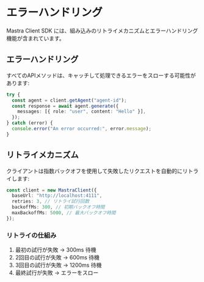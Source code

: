 # エラーハンドリング

Mastra Client SDK には、組み込みのリトライメカニズムとエラーハンドリング機能が含まれています。

## エラーハンドリング

すべてのAPIメソッドは、キャッチして処理できるエラーをスローする可能性があります:

```typescript
try {
  const agent = client.getAgent("agent-id");
  const response = await agent.generate({
    messages: [{ role: "user", content: "Hello" }],
  });
} catch (error) {
  console.error("An error occurred:", error.message);
}
```

## リトライメカニズム

クライアントは指数バックオフを使用して失敗したリクエストを自動的にリトライします:

```typescript
const client = new MastraClient({
  baseUrl: "http://localhost:4111",
  retries: 3, // リトライ試行回数
  backoffMs: 300, // 初期バックオフ時間
  maxBackoffMs: 5000, // 最大バックオフ時間
});
```

### リトライの仕組み

1. 最初の試行が失敗 → 300ms 待機
2. 2回目の試行が失敗 → 600ms 待機
3. 3回目の試行が失敗 → 1200ms 待機
4. 最終試行が失敗 → エラーをスロー
